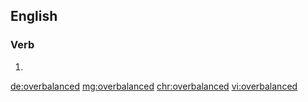 ==English==

===Verb===
{{head|en}}

# {{en-past of|overbalance}}

[[de:overbalanced]]
[[mg:overbalanced]]
[[chr:overbalanced]]
[[vi:overbalanced]]
